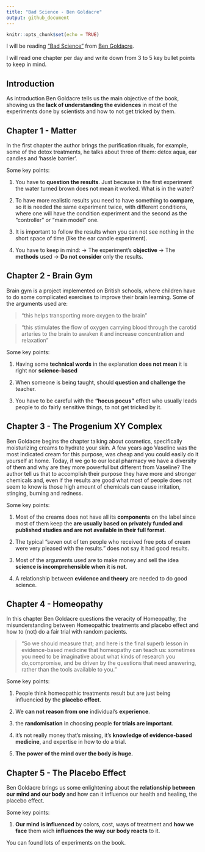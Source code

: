 ```yaml
---
title: "Bad Science - Ben Goldacre"
output: github_document
---
```


```r
knitr::opts_chunk$set(echo = TRUE)
```
I will be reading ["Bad Science"](http://www.badscience.net/) from [Ben Goldacre](http://www.badscience.net/about-dr-ben-goldacre/).

I will read one chapter per day and write down from 3 to 5 key bullet points to keep in mind.


## Introduction

As introduction Ben Goldacre tells us the main objective of the book, showing us the **lack of understanding the evidences** in most of the experiments done by scientists and how to not get tricked by them.


## Chapter 1 - Matter

In the first chapter the author brings the purification rituals, for example, some of the detox treatments, he talks about three of them: detox aqua, ear candles and 'hassle barrier'.

Some key points: 

1. You have to **question the results**. Just because in the first experiment the water turned brown does not mean it worked. What is in the water? 

2. To have more realistic results you need to have something to **compare**, so it is needed the same experiment twice, with different conditions, where one will have the condition experiment and the second as the "controller" or "main model" one.

3. It is important to follow the results when you can not see nothing in the short space of time (like the ear candle experiment).

4. You have to keep in mind: 
-> The experiment's **objective**
-> The **methods** used
-> **Do not consider** only the results.

## Chapter 2 - Brain Gym

Brain gym is a project implemented on British schools, where children have to do some complicated exercises to improve their brain learning. Some of the arguments used are:

> "this helps transporting more oxygen to the brain"

> "this stimulates the flow of oxygen carrying blood through the carotid arteries to the brain to awaken it and increase concentration and relaxation"


Some key points: 

1. Having some **technical words** in the explanation **does not mean** it is right nor **science-based**

2. When someone is being taught, should **question and challenge** the teacher.

3. You have to be careful with the **"hocus pocus"** effect who usually leads people to do fairly sensitive things, to not get tricked by it.

## Chapter 3 - The Progenium XY Complex

Ben Goldacre begins the chapter talking about cosmetics, specifically moisturizing creams to hydrate your skin. A few years ago Vaseline was the most indicated cream for this purpose, was cheap and you could easily do it yourself at home. Today, if we go to our local pharmacy we have a diversity of them and why are they more powerful but different from Vaseline? The author tell us that to accomplish their purpose they have more and stronger chemicals and, even if the results are good what most of people does not seem to know is those high amount of chemicals can cause irritation, stinging, burning and redness.

Some key points:

1. Most of the creams does not have all its **components** on the label since most of them keep the **are usually based on privately funded and published studies and are not available in their full format**. 

2. The typical "seven out of ten people who received free pots of cream were very pleased with the results." does not say it had good results.

3. Most of the arguments used are to make money and sell the idea **science is incomprehensible when it is not**.

4. A relationship between **evidence and theory** are needed to do good science.

## Chapter 4 - Homeopathy

In this chapter Ben Goldacre questions the veracity of Homeopathy, the misunderstanding between Homeopathic treatments and placebo effect and how to (not) do a fair trial with random pacients.

> "So we should measure that; and here is the final superb lesson in evidence-based medicine that homeopathy can teach us: sometimes you need to be imaginative about what kinds of research you do,compromise, and be driven by the questions that need answering, rather than the tools available to you."

Some key points:

1. People think homeopathic treatments result but are just being influencied by the **placebo effect**.

2. We **can not reason from one** individual’s **experience**.

3. the **randomisation** in choosing people **for trials are important**.

4.  it’s not really money that’s missing, it’s **knowledge of evidence-based medicine**, and expertise in how to do a trial.

5. **The power of the mind over the body is huge.**

## Chapter 5 - The Placebo Effect

Ben Goldacre brings us some enlightening about the **relationship between our mind and our body** and how can it influence our health and healing, the placebo effect.

Some key points: 

1. **Our mind is influenced** by colors, cost, ways of treatment and **how we face** them wich **influences the way our body reacts** to it.


You can found lots of experiments on the book.